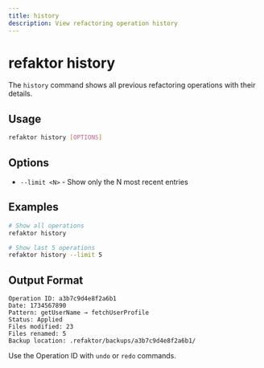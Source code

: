 ```yaml
---
title: history
description: View refactoring operation history
---
```


# refaktor history

The `history` command shows all previous refactoring operations with their details.

## Usage

```bash
refaktor history [OPTIONS]
```

## Options

- `--limit <N>` - Show only the N most recent entries

## Examples

```bash
# Show all operations
refaktor history

# Show last 5 operations
refaktor history --limit 5
```

## Output Format

```
Operation ID: a3b7c9d4e8f2a6b1
Date: 1734567890
Pattern: getUserName → fetchUserProfile  
Status: Applied
Files modified: 23
Files renamed: 5
Backup location: .refaktor/backups/a3b7c9d4e8f2a6b1/
```

Use the Operation ID with `undo` or `redo` commands.